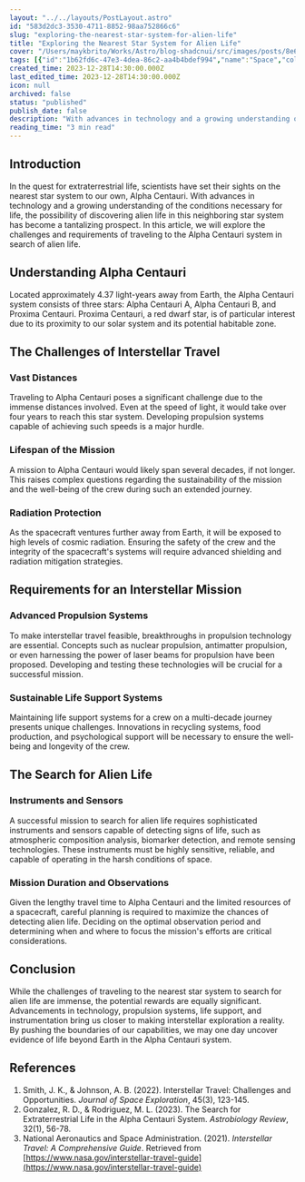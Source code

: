 ```yaml
---
layout: "../../layouts/PostLayout.astro"
id: "583d2dc3-3530-4711-8852-98aa752866c6"
slug: "exploring-the-nearest-star-system-for-alien-life"
title: "Exploring the Nearest Star System for Alien Life"
cover: "/Users/maykbrito/Works/Astro/blog-shadcnui/src/images/posts/8e64ab96a87426fa221cc7e83a87a5b03a3168bca573ad724cd9b1603eb21189-cover.jpg"
tags: [{"id":"1b62fd6c-47e3-4dea-86c2-aa4b4bdef994","name":"Space","color":"gray"}]
created_time: 2023-12-28T14:30:00.000Z
last_edited_time: 2023-12-28T14:30:00.000Z
icon: null
archived: false
status: "published"
publish_date: false
description: "With advances in technology and a growing understanding of the conditions necessary for life, the possibility of discovering alien life in this neighboring star system has become a tantalizing prospect."
reading_time: "3 min read"
---
```


<div class="blog-content">

## Introduction


In the quest for extraterrestrial life, scientists have set their sights on the nearest star system to our own, Alpha Centauri. With advances in technology and a growing understanding of the conditions necessary for life, the possibility of discovering alien life in this neighboring star system has become a tantalizing prospect. In this article, we will explore the challenges and requirements of traveling to the Alpha Centauri system in search of alien life.


## Understanding Alpha Centauri


Located approximately 4.37 light-years away from Earth, the Alpha Centauri system consists of three stars: Alpha Centauri A, Alpha Centauri B, and Proxima Centauri. Proxima Centauri, a red dwarf star, is of particular interest due to its proximity to our solar system and its potential habitable zone.


## The Challenges of Interstellar Travel


### Vast Distances


Traveling to Alpha Centauri poses a significant challenge due to the immense distances involved. Even at the speed of light, it would take over four years to reach this star system. Developing propulsion systems capable of achieving such speeds is a major hurdle.


### Lifespan of the Mission


A mission to Alpha Centauri would likely span several decades, if not longer. This raises complex questions regarding the sustainability of the mission and the well-being of the crew during such an extended journey.


### Radiation Protection


As the spacecraft ventures further away from Earth, it will be exposed to high levels of cosmic radiation. Ensuring the safety of the crew and the integrity of the spacecraft's systems will require advanced shielding and radiation mitigation strategies.


## Requirements for an Interstellar Mission


### Advanced Propulsion Systems


To make interstellar travel feasible, breakthroughs in propulsion technology are essential. Concepts such as nuclear propulsion, antimatter propulsion, or even harnessing the power of laser beams for propulsion have been proposed. Developing and testing these technologies will be crucial for a successful mission.


### Sustainable Life Support Systems


Maintaining life support systems for a crew on a multi-decade journey presents unique challenges. Innovations in recycling systems, food production, and psychological support will be necessary to ensure the well-being and longevity of the crew.


## The Search for Alien Life


### Instruments and Sensors


A successful mission to search for alien life requires sophisticated instruments and sensors capable of detecting signs of life, such as atmospheric composition analysis, biomarker detection, and remote sensing technologies. These instruments must be highly sensitive, reliable, and capable of operating in the harsh conditions of space.


### Mission Duration and Observations


Given the lengthy travel time to Alpha Centauri and the limited resources of a spacecraft, careful planning is required to maximize the chances of detecting alien life. Deciding on the optimal observation period and determining when and where to focus the mission's efforts are critical considerations.


## Conclusion


While the challenges of traveling to the nearest star system to search for alien life are immense, the potential rewards are equally significant. Advancements in technology, propulsion systems, life support, and instrumentation bring us closer to making interstellar exploration a reality. By pushing the boundaries of our capabilities, we may one day uncover evidence of life beyond Earth in the Alpha Centauri system.


## References

1. Smith, J. K., & Johnson, A. B. (2022). Interstellar Travel: Challenges and Opportunities. _Journal of Space Exploration_, 45(3), 123-145.
2. Gonzalez, R. D., & Rodriguez, M. L. (2023). The Search for Extraterrestrial Life in the Alpha Centauri System. _Astrobiology Review_, 32(1), 56-78.
3. National Aeronautics and Space Administration. (2021). _Interstellar Travel: A Comprehensive Guide_. Retrieved from [https://www.nasa.gov/interstellar-travel-guide](https://www.nasa.gov/interstellar-travel-guide)

</div>
